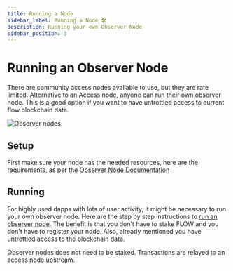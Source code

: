 ```yaml
---
title: Running a Node
sidebar_label: Running a Node 🛠️
description: Running your own Observer Node
sidebar_position: 3
---
```


# Running an Observer Node

There are community access nodes available to use, but they are rate limited. Alternative to an Access node, anyone can run their own observer node. This is a good option if you want to have untrottled access to current flow blockchain data.

![Observer nodes](observer-node-arch.png)


## Setup

First make sure your node has the needed resources, here are the requirements, as per the [Observer Node Documentation](../../concepts/nodes/node-operation/observer-node#running-an-observer-node) 

## Running

For highly used dapps with lots of user activity, it might be necessary to run your own observer node. Here are the step by step instructions to [run an observer node](../../concepts/nodes/node-operation/observer-node#steps-to-run-an-observer-node). The benefit is that you don't have to stake FLOW and you don't have to register your node. Also, already mentioned you have untrottled access to the blockchain data.


<Callout type="info">
Observer nodes does not need to be staked. Transactions are relayed to an access node upstream.
</Callout>



